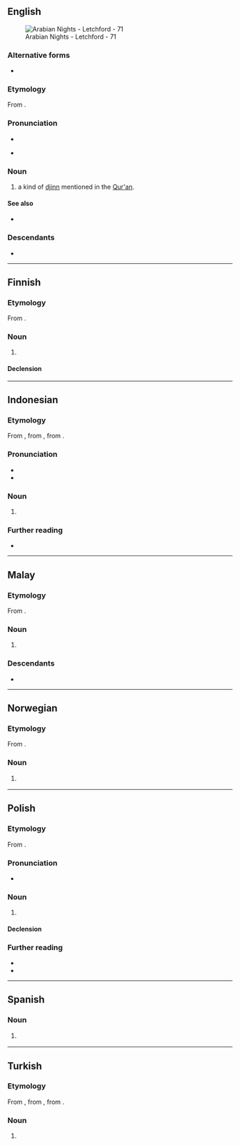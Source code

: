 {{also|Ifrit}}
==English==
{{wp}}
[[File:Arabian Nights - Letchford - 71.jpg|thumb|Arabian Nights - Letchford - 71]]

===Alternative forms===
* {{alter|en|'ifrit|ʿifrīt|'ifriit|ʿefrīt|ʿefrēt|'afreet|'afret|'afreit|'afrit|'afriit|'efreet|'efret|efreit|'efriit|'efrit|'ifreet|'ifret|'ifreit|afreet|afret|afreit|afrit|afriit|efreet|efret|efreit|efriet|efrit|efriit|ifreet|ifret|ifreit|ifriet|ifrite|ifriite}}

===Etymology===
From {{bor|en|ar|عِفْرِيت}}.

===Pronunciation===
* {{IPA|en|/ɪˈfɹiːt/}}
* {{a|nonstandard|spelling pronunciation}} {{IPA|en|/ˈɪf.ɹɪt/}}

===Noun===
{{en-noun}}

# {{lb|en|Islamic mythology}} a kind of [[djinn]] mentioned in the [[Qur'an]].

====See also====
* {{l|en|blue-capped ifrit}}

===Descendants===
* {{descendant|ja|イフリート|tr=ifurīto|bor=1}}

{{c|en|Islam}}

----

==Finnish==
{{wp|lang=fi}}

===Etymology===
From {{bor|fi|ar|عِفْرِيت}}.

===Noun===
{{fi-noun}}

# {{lb|fi|Islamic mythology}} {{l|en|ifrit}}

====Declension====
{{fi-decl-risti|ifrit|||ä|i=0}}

----

==Indonesian==
{{wp|lang=id}}

===Etymology===
From {{inh|id|ms|ifrit}}, from {{inh|id|ms-cla|ifrit}}, from {{der|id|ar|عِفْرِيت}}.

===Pronunciation===
* {{IPA|id|[ˈɪfrɪt̚]}}
* {{hyphenation|id|if|rit}}

===Noun===
{{id-noun}}

# {{lb|id|Islam}} {{l|en|ifrit}}

===Further reading===
* {{R:KBBI Daring}}

----

==Malay==
{{wp|lang=ms}}

===Etymology===
From {{bor|ms|ar|عِفْرِيت}}.

===Noun===
{{ms-noun|j=عفريت}}

# {{lb|ms|Islamic mythology}} {{l|en|ifrit}}

===Descendants===
* {{descendant|id|ifrit|alts=1}}

----

==Norwegian==
{{attention|nb|Norwegian Bokmål and Norwegian Nynorsk are considered two separate languages on Wiktionary, so this entry should not be created for "Norwegian". I would split it myself, but the word is of dubious existence, not included in any dictionary.}}

===Etymology===
From {{bor|no|ar|عِفْرِيت}}.

===Noun===
{{no-noun}}
# {{lb|no|Islamic mythology}} {{l|en|ifrit}}

----

==Polish==
{{wp|lang=pl}}

===Etymology===
From {{bor|pl|ar|عِفْرِيت}}.

===Pronunciation===
* {{pl-IPA}}

===Noun===
{{pl-noun|m-an}}

# {{lb|pl|Islam|mythology}} {{l|en|ifrit}}

====Declension====
{{pl-decl-noun-m-an}}

===Further reading===
* {{R:pl:WSJP}}
* {{R:PWN}}

----

==Spanish==
{{wikipedia|lang=es}}

===Noun===
{{es-noun|m}}

# {{lb|es|Islamic mythology}} {{l|en|ifrit}}

{{c|es|Folklore|Islam|Mythological creatures}}

----

==Turkish==
{{wp|lang=tr}}

===Etymology===
From {{inh|tr|ota|عفریت}}, from {{bor|tr|fa|عِفْرِیت|tr='efrit}}, from {{der|tr|ar|عِفْرِيت}}.

===Noun===
{{tr-noun|ifridi|ifritler}}

# {{lb|tr|Islam}} {{l|en|ifrit}}